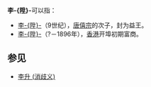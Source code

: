 '''李-{陞}-'''可以指：
*[[李陞_(益王)|李-{陞}-]]（9世纪），[[唐僖宗|唐僖宗]]的次子，封为益王。 
*[[李陞|李-{陞}-]]（?－1896年），[[香港|香港]]开埠初期富商。

==参见==
*[[李升_(消歧义)|李升 (消歧义)]]

{{disambiguation|S|Cat=二字李姓人名消歧義}}